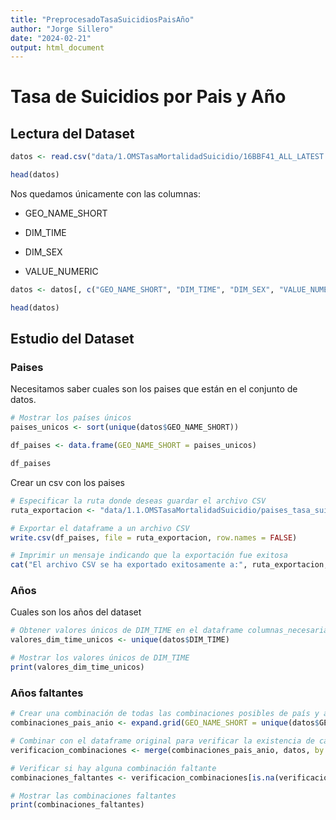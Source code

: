 ```yaml
---
title: "PreprocesadoTasaSuicidiosPaisAño"
author: "Jorge Sillero"
date: "2024-02-21"
output: html_document
---
```


# Tasa de Suicidios por Pais y Año

## Lectura del Dataset

```r
datos <- read.csv("data/1.OMSTasaMortalidadSuicidio/16BBF41_ALL_LATEST.csv")

head(datos)
```

Nos quedamos únicamente con las columnas:

-   GEO_NAME_SHORT

-   DIM_TIME

-   DIM_SEX

-   VALUE_NUMERIC

```r
datos <- datos[, c("GEO_NAME_SHORT", "DIM_TIME", "DIM_SEX", "VALUE_NUMERIC")]

head(datos)
```

## Estudio del Dataset

### Paises

Necesitamos saber cuales son los paises que están en el conjunto de datos.

```r
# Mostrar los países únicos
paises_unicos <- sort(unique(datos$GEO_NAME_SHORT))

df_paises <- data.frame(GEO_NAME_SHORT = paises_unicos)

df_paises
```

Crear un csv con los paises

```r
# Especificar la ruta donde deseas guardar el archivo CSV
ruta_exportacion <- "data/1.1.OMSTasaMortalidadSuicidio/paises_tasa_suicidio.csv"

# Exportar el dataframe a un archivo CSV
write.csv(df_paises, file = ruta_exportacion, row.names = FALSE)

# Imprimir un mensaje indicando que la exportación fue exitosa
cat("El archivo CSV se ha exportado exitosamente a:", ruta_exportacion, "\n")
```

### Años

Cuales son los años del dataset

```r
# Obtener valores únicos de DIM_TIME en el dataframe columnas_necesarias
valores_dim_time_unicos <- unique(datos$DIM_TIME)

# Mostrar los valores únicos de DIM_TIME
print(valores_dim_time_unicos)
```

### Años faltantes

```r
# Crear una combinación de todas las combinaciones posibles de país y año
combinaciones_pais_anio <- expand.grid(GEO_NAME_SHORT = unique(datos$GEO_NAME_SHORT), DIM_TIME = valores_dim_time_unicos)

# Combinar con el dataframe original para verificar la existencia de cada combinación
verificacion_combinaciones <- merge(combinaciones_pais_anio, datos, by = c("GEO_NAME_SHORT", "DIM_TIME"), all.x = TRUE)

# Verificar si hay alguna combinación faltante
combinaciones_faltantes <- verificacion_combinaciones[is.na(verificacion_combinaciones$VALUE_NUMERIC), ]

# Mostrar las combinaciones faltantes
print(combinaciones_faltantes)
```
